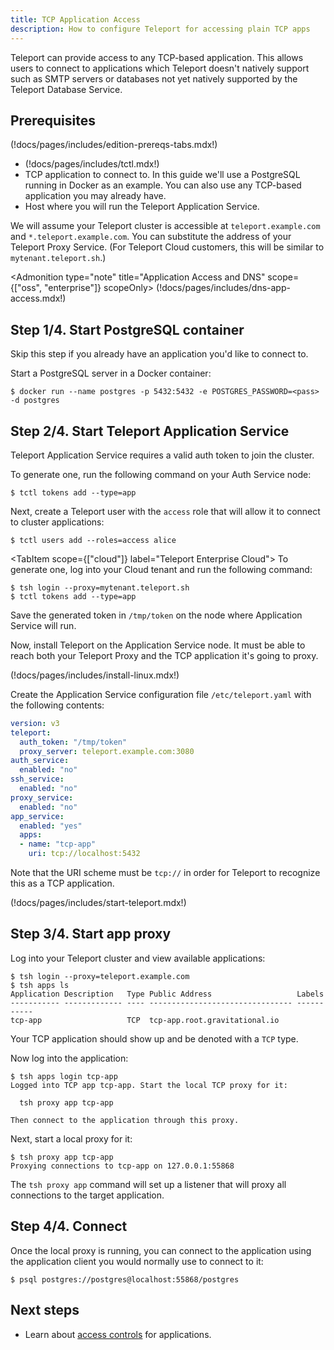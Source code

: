 ```yaml
---
title: TCP Application Access
description: How to configure Teleport for accessing plain TCP apps
---
```


Teleport can provide access to any TCP-based application. This allows users to
connect to applications which Teleport doesn't natively support such as SMTP
servers or databases not yet natively supported by the Teleport Database
Service.

## Prerequisites

(!docs/pages/includes/edition-prereqs-tabs.mdx!)

- (!docs/pages/includes/tctl.mdx!)
- TCP application to connect to. In this guide we'll use a PostgreSQL running
  in Docker as an example. You can also use any TCP-based application you may
  already have.
- Host where you will run the Teleport Application Service.

We will assume your Teleport cluster is accessible at `teleport.example.com`
and `*.teleport.example.com`. You can substitute the address of your Teleport
Proxy Service. (For Teleport Cloud customers, this will be similar to
`mytenant.teleport.sh`.)

<Admonition type="note" title="Application Access and DNS" scope={["oss", "enterprise"]} scopeOnly>
(!docs/pages/includes/dns-app-access.mdx!)
</Admonition>

## Step 1/4. Start PostgreSQL container

Skip this step if you already have an application you'd like to connect to.

Start a PostgreSQL server in a Docker container:

```code
$ docker run --name postgres -p 5432:5432 -e POSTGRES_PASSWORD=<pass> -d postgres
```

## Step 2/4. Start Teleport Application Service

Teleport Application Service requires a valid auth token to join the cluster.

<Tabs>
<TabItem scope={["oss", "enterprise"]} label="Self-Hosted">
To generate one, run the following command on your Auth Service node:

```code
$ tctl tokens add --type=app
```

Next, create a Teleport user with the `access` role that will allow it to
connect to cluster applications:

```code
$ tctl users add --roles=access alice
```
</TabItem>

<TabItem scope={["cloud"]} label="Teleport Enterprise Cloud">
To generate one, log into your Cloud tenant and run the following command:

```code
$ tsh login --proxy=mytenant.teleport.sh
$ tctl tokens add --type=app
```
</TabItem>

</Tabs>

Save the generated token in `/tmp/token` on the node where Application Service
will run.

Now, install Teleport on the Application Service node. It must be able to reach
both your Teleport Proxy and the TCP application it's going to proxy.

(!docs/pages/includes/install-linux.mdx!)

Create the Application Service configuration file `/etc/teleport.yaml` with
the following contents:

```yaml
version: v3
teleport:
  auth_token: "/tmp/token"
  proxy_server: teleport.example.com:3080
auth_service:
  enabled: "no"
ssh_service:
  enabled: "no"
proxy_service:
  enabled: "no"
app_service:
  enabled: "yes"
  apps:
  - name: "tcp-app"
    uri: tcp://localhost:5432
```

Note that the URI scheme must be `tcp://` in order for Teleport to recognize
this as a TCP application.

(!docs/pages/includes/start-teleport.mdx!)

## Step 3/4. Start app proxy

Log into your Teleport cluster and view available applications:

```code
$ tsh login --proxy=teleport.example.com
$ tsh apps ls
Application Description   Type Public Address                   Labels
----------- ------------- ---- -------------------------------- -----------
tcp-app                   TCP  tcp-app.root.gravitational.io
```

Your TCP application should show up and be denoted with a `TCP` type.

Now log into the application:

```code
$ tsh apps login tcp-app
Logged into TCP app tcp-app. Start the local TCP proxy for it:

  tsh proxy app tcp-app

Then connect to the application through this proxy.
```

Next, start a local proxy for it:

```code
$ tsh proxy app tcp-app
Proxying connections to tcp-app on 127.0.0.1:55868
```

The `tsh proxy app` command will set up a listener that will proxy all connections to
the target application.

## Step 4/4. Connect

Once the local proxy is running, you can connect to the application using the
application client you would normally use to connect to it:

```code
$ psql postgres://postgres@localhost:55868/postgres
```

## Next steps

- Learn about [access controls](../controls.mdx) for applications.


